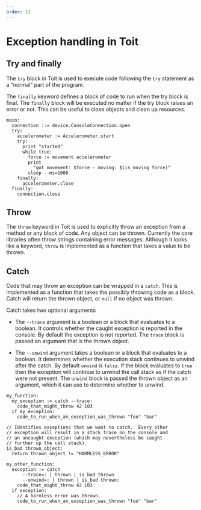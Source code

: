 ```yaml
---
order: 12
---
```


# Exception handling in Toit

## Try and finally

The `try` block in Toit is used to execute code following the `try` statement as a “normal” part of the program.

The `finally` keyword defines a block of code to run when the try block is final.
The `finally` block will be executed no matter if the try block raises an error or not.
This can be useful to close objects and clean up resources.

```
main:
  connection ::= device.ConsoleConnection.open
  try:
    accelerometer := Accelerometer.start
    try:
      print "started"
      while true:
        force := movement accelerometer
        print
          "got movement: $force - moving: $(is_moving force)"
        sleep --ms=1000
    finally:
      accelerometer.close
  finally:
    connection.close
```

## Throw

The `throw` keyword in Toit is used to explicitly throw an exception from a
method or any block of code. Any object can be thrown. Currently the core
libraries often throw strings containing error messages. Although it looks like
a keyword, `throw` is implemented as a function that takes a value to be
thrown.

## Catch

Code that may throw an exception can be wrapped in a `catch`. This is
implemented as a function that takes the possibly throwing code as a block.
Catch will return the thrown object, or `null` if no object was thrown.

Catch takes two optional arguments

- The `--trace` argument is a boolean or a block that evaluates to a boolean.
It controls whether the caught exception is reported in the console. By default
the exception is not reported. The `trace` block is passed an argument that is
the thrown object.

- The `--unwind` argument takes a boolean or a block that evaluates to a
boolean. It determines whether the execution stack continues to unwind after
the catch. By default `unwind` is `false`. If the block evaluates to `true`
then the exception will continue to unwind the call stack as if the catch were
not present. The `unwind` block is passed the thrown object as an argument,
which it can use to determine whether to unwind.

```
my_function:
  my_exception := catch --trace:
    code_that_might_throw 42 103
  if my_exception:
    code_to_run_when_an_exception_was_thrown "foo" "bar"

// Identifies exceptions that we want to catch.  Every other
// exception will result in a stack trace on the console and
// an uncaught exception (which may nevertheless be caught
// further up the call stack).
is_bad thrown_object:
  return thrown_object != "HARMLESS_ERROR"

my_other_function:
  exception := catch
      --trace=: | thrown | is_bad thrown
      --unwind=: | thrown | is_bad thrown:
    code_that_might_throw 42 103
  if exception:
    // A harmless error was thrown.
    code_to_run_when_an_exception_was_thrown "foo" "bar"
```
